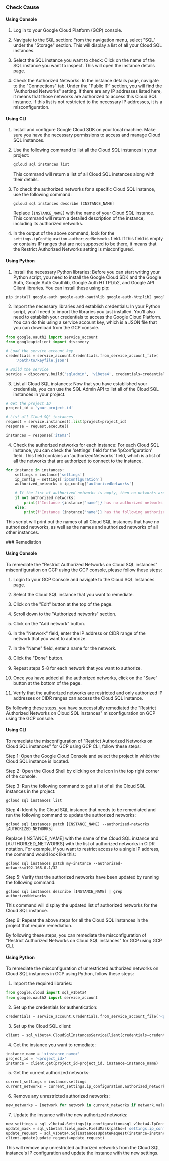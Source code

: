 

<Tabs><Tab title='Cause'>
### Check Cause

#### Using Console

1. Log in to your Google Cloud Platform (GCP) console.

2. Navigate to the SQL section: From the navigation menu, select "SQL" under the "Storage" section. This will display a list of all your Cloud SQL instances.

3. Select the SQL instance you want to check: Click on the name of the SQL instance you want to inspect. This will open the instance details page.

4. Check the Authorized Networks: In the instance details page, navigate to the "Connections" tab. Under the "Public IP" section, you will find the "Authorized Networks" setting. If there are any IP addresses listed here, it means that those networks are authorized to access this Cloud SQL instance. If this list is not restricted to the necessary IP addresses, it is a misconfiguration.

#### Using CLI

1. Install and configure Google Cloud SDK on your local machine. Make sure you have the necessary permissions to access and manage Cloud SQL instances.

2. Use the following command to list all the Cloud SQL instances in your project:

   ```
   gcloud sql instances list
   ```
   This command will return a list of all Cloud SQL instances along with their details.

3. To check the authorized networks for a specific Cloud SQL instance, use the following command:

   ```
   gcloud sql instances describe [INSTANCE_NAME]
   ```
   Replace `[INSTANCE_NAME]` with the name of your Cloud SQL instance. This command will return a detailed description of the instance, including its authorized networks.

4. In the output of the above command, look for the `settings.ipConfiguration.authorizedNetworks` field. If this field is empty or contains IP ranges that are not supposed to be there, it means that the Restrict Authorized Networks setting is misconfigured.

#### Using Python

1. Install the necessary Python libraries: Before you can start writing your Python script, you need to install the Google Cloud SDK and the Google Auth, Google Auth Oauthlib, Google Auth HTTPLib2, and Google API Client libraries. You can install these using pip:

```python
pip install google-auth google-auth-oauthlib google-auth-httplib2 google-api-python-client
```

2. Import the necessary libraries and establish credentials: In your Python script, you'll need to import the libraries you just installed. You'll also need to establish your credentials to access the Google Cloud Platform. You can do this using a service account key, which is a JSON file that you can download from the GCP console.

```python
from google.oauth2 import service_account
from googleapiclient import discovery

# Load the service account key
credentials = service_account.Credentials.from_service_account_file(
    '/path/to/keyfile.json')

# Build the service
service = discovery.build('sqladmin', 'v1beta4', credentials=credentials)
```

3. List all Cloud SQL instances: Now that you have established your credentials, you can use the SQL Admin API to list all of the Cloud SQL instances in your project.

```python
# Get the project ID
project_id = 'your-project-id'

# List all Cloud SQL instances
request = service.instances().list(project=project_id)
response = request.execute()

instances = response['items']
```

4. Check the authorized networks for each instance: For each Cloud SQL instance, you can check the 'settings' field for the 'ipConfiguration' field. This field contains an 'authorizedNetworks' field, which is a list of all the networks that are authorized to connect to the instance.

```python
for instance in instances:
    settings = instance['settings']
    ip_config = settings['ipConfiguration']
    authorized_networks = ip_config['authorizedNetworks']

    # If the list of authorized networks is empty, then no networks are authorized
    if not authorized_networks:
        print(f'Instance {instance["name"]} has no authorized networks.')
    else:
        print(f'Instance {instance["name"]} has the following authorized networks: {authorized_networks}')
```

This script will print out the names of all Cloud SQL instances that have no authorized networks, as well as the names and authorized networks of all other instances.

</Tab>

<Tab title='Remediation'>
### Remediation

#### Using Console

To remediate the "Restrict Authorized Networks on Cloud SQL instances" misconfiguration on GCP using the GCP console, please follow these steps:

1. Login to your GCP Console and navigate to the Cloud SQL Instances page.

2. Select the Cloud SQL instance that you want to remediate.

3. Click on the "Edit" button at the top of the page.

4. Scroll down to the "Authorized networks" section.

5. Click on the "Add network" button.

6. In the "Network" field, enter the IP address or CIDR range of the network that you want to authorize.

7. In the "Name" field, enter a name for the network.

8. Click the "Done" button.

9. Repeat steps 5-8 for each network that you want to authorize.

10. Once you have added all the authorized networks, click on the "Save" button at the bottom of the page.

11. Verify that the authorized networks are restricted and only authorized IP addresses or CIDR ranges can access the Cloud SQL instance.

By following these steps, you have successfully remediated the "Restrict Authorized Networks on Cloud SQL instances" misconfiguration on GCP using the GCP console.

#### Using CLI

To remediate the misconfiguration of "Restrict Authorized Networks on Cloud SQL instances" for GCP using GCP CLI, follow these steps:

Step 1: Open the Google Cloud Console and select the project in which the Cloud SQL instance is located.

Step 2: Open the Cloud Shell by clicking on the icon in the top right corner of the console.

Step 3: Run the following command to get a list of all the Cloud SQL instances in the project:

```
gcloud sql instances list
```

Step 4: Identify the Cloud SQL instance that needs to be remediated and run the following command to update the authorized networks:

```
gcloud sql instances patch [INSTANCE_NAME] --authorized-networks [AUTHORIZED_NETWORKS]
```

Replace [INSTANCE_NAME] with the name of the Cloud SQL instance and [AUTHORIZED_NETWORKS] with the list of authorized networks in CIDR notation. For example, if you want to restrict access to a single IP address, the command would look like this:

```
gcloud sql instances patch my-instance --authorized-networks=192.168.0.1/32
```

Step 5: Verify that the authorized networks have been updated by running the following command:

```
gcloud sql instances describe [INSTANCE_NAME] | grep authorizedNetworks
```

This command will display the updated list of authorized networks for the Cloud SQL instance.

Step 6: Repeat the above steps for all the Cloud SQL instances in the project that require remediation.

By following these steps, you can remediate the misconfiguration of "Restrict Authorized Networks on Cloud SQL instances" for GCP using GCP CLI.

#### Using Python

To remediate the misconfiguration of unrestricted authorized networks on Cloud SQL instances in GCP using Python, follow these steps:

1. Import the required libraries:

```python
from google.cloud import sql_v1beta4
from google.oauth2 import service_account
```

2. Set up the credentials for authentication:

```python
credentials = service_account.Credentials.from_service_account_file('<path_to_service_account_file>')
```

3. Set up the Cloud SQL client:

```python
client = sql_v1beta4.CloudSqlInstancesServiceClient(credentials=credentials)
```

4. Get the instance you want to remediate:

```python
instance_name = '<instance_name>'
project_id = '<project_id>'
instance = client.get(project_id=project_id, instance=instance_name)
```

5. Get the current authorized networks:

```python
current_settings = instance.settings
current_networks = current_settings.ip_configuration.authorized_networks
```

6. Remove any unrestricted authorized networks:

```python
new_networks = [network for network in current_networks if network.value != '0.0.0.0/0']
```

7. Update the instance with the new authorized networks:

```python
new_settings = sql_v1beta4.Settings(ip_configuration=sql_v1beta4.IpConfiguration(authorized_networks=new_networks))
update_mask = sql_v1beta4.field_mask.FieldMask(paths=['settings.ip_configuration.authorized_networks'])
update_request = sql_v1beta4.SqlInstancesUpdateRequest(instance=instance, settings=new_settings, update_mask=update_mask)
client.update(update_request=update_request)
```

This will remove any unrestricted authorized networks from the Cloud SQL instance's IP configuration and update the instance with the new settings.


</Tab>
</Tabs>